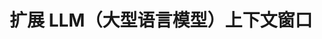 ---
title: "扩展 LLM（大型语言模型）上下文窗口"
url: "https://supermemory.ai/blog/extending-context-windows-in-llms/"
---